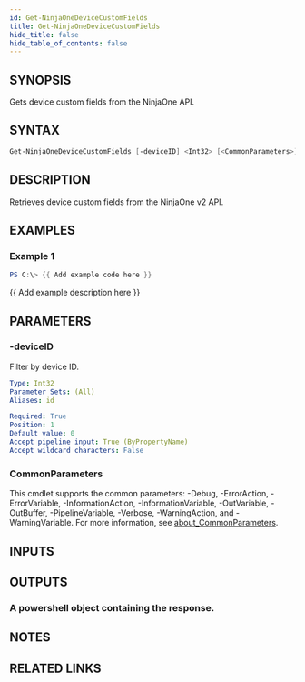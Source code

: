 ```yaml
---
id: Get-NinjaOneDeviceCustomFields
title: Get-NinjaOneDeviceCustomFields
hide_title: false
hide_table_of_contents: false
---
```


## SYNOPSIS

Gets device custom fields from the NinjaOne API.

## SYNTAX

```powershell
Get-NinjaOneDeviceCustomFields [-deviceID] <Int32> [<CommonParameters>]
```

## DESCRIPTION

Retrieves device custom fields from the NinjaOne v2 API.

## EXAMPLES

### Example 1

```powershell
PS C:\> {{ Add example code here }}
```

{{ Add example description here }}

## PARAMETERS

### -deviceID

Filter by device ID.

```yaml
Type: Int32
Parameter Sets: (All)
Aliases: id

Required: True
Position: 1
Default value: 0
Accept pipeline input: True (ByPropertyName)
Accept wildcard characters: False
```

### CommonParameters

This cmdlet supports the common parameters: -Debug, -ErrorAction, -ErrorVariable, -InformationAction, -InformationVariable, -OutVariable, -OutBuffer, -PipelineVariable, -Verbose, -WarningAction, and -WarningVariable. For more information, see [about_CommonParameters](http://go.microsoft.com/fwlink/?LinkID=113216).

## INPUTS

## OUTPUTS

### A powershell object containing the response.

## NOTES

## RELATED LINKS

